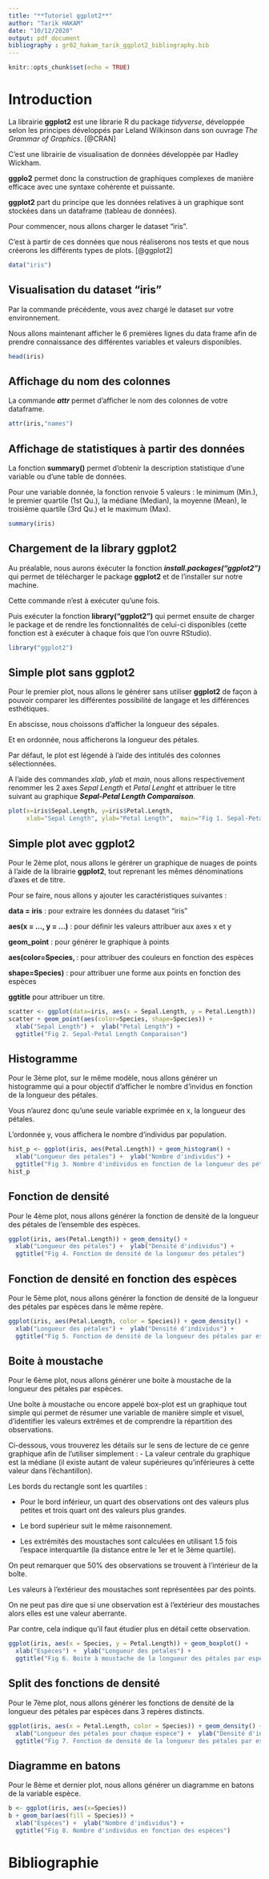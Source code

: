```yaml
---
title: "**Tutoriel ggplot2**"
author: "Tarik HAKAM"
date: "10/12/2020"
output: pdf_document
bibliography : gr02_hakam_tarik_ggplot2_bibliography.bib
---
```


```r
knitr::opts_chunk$set(echo = TRUE)
```

# Introduction

La librairie **ggplot2** est  une librarie R du package *tidyverse*, développée selon les principes développés par Leland Wilkinson dans son ouvrage *The Grammar of Graphics*. [@CRAN]

C'est une librairie de visualisation de données développée par Hadley Wickham.

**ggplo2** permet donc la construction de graphiques complexes de manière efficace avec une syntaxe cohérente et puissante. 

**ggplot2** part du principe que les données relatives à un graphique sont stockées dans un dataframe (tableau de données).

Pour commencer, nous allons charger le dataset "iris".

C'est à partir de ces données que nous réaliserons nos tests et que nous créerons les différents types de plots. [@ggplot2]

```r
data("iris")
```


## Visualisation du dataset "iris"

Par la commande précédente, vous avez chargé le dataset sur votre environnement. 

Nous allons maintenant afficher le 6 premières lignes du data frame afin de prendre connaissance des différentes variables et valeurs disponibles.

```r
head(iris)
```


## Affichage du nom des colonnes

La commande ***attr*** permet d'afficher le nom des colonnes de votre dataframe.

```r
attr(iris,"names")
```

## Affichage de statistiques à partir des données

La fonction **summary()** permet d'obtenir la description statistique d'une variable ou d'une table de données.

Pour une variable donnée, la fonction renvoie 5 valeurs : le minimum (Min.), le premier quartile (1st Qu.), la médiane (Median), la moyenne (Mean), le troisième quartile (3rd Qu.) et le maximum (Max).

```r
summary(iris)
```

## Chargement de la library ggplot2

Au préalable, nous aurons éxécuter la fonction ***install.packages("ggplot2")***  qui permet de télécharger le package **ggplot2** et de l'installer sur notre machine. 

Cette commande n'est à exécuter qu'une fois.

Puis exécuter la fonction **library("ggplot2")** qui permet ensuite de charger le package et de rendre les fonctionnalités de celui-ci disponibles (cette fonction est à exécuter à chaque fois que l’on ouvre RStudio).

```r
library("ggplot2")
```

## Simple plot sans ggplot2

Pour le premier plot, nous allons le générer sans utiliser **ggplot2** de façon à pouvoir comparer les différentes possibilité de langage et les différences esthétiques. 

En abscisse, nous choissons d'afficher la longueur des sépales. 

Et en ordonnée, nous afficherons la longueur des pétales. 

Par défaut, le plot est légendé à l'aide des intitulés des colonnes sélectionnées.

A l'aide des commandes *xlab*, *ylab* et *main*, nous allons respectivement renommer les 2 axes *Sepal Length* et *Petal Lenght* et attribuer le titre suivant au graphique ***Sepal-Petal Length Comparaison***.

```r
plot(x=iris$Sepal.Length, y=iris$Petal.Length, 
     xlab="Sepal Length", ylab="Petal Length",  main="Fig 1. Sepal-Petal Length Comparaison")
````


## Simple plot avec ggplot2

Pour le 2ème plot, nous allons le gérérer un graphique de nuages de points à l'aide de la librairie **ggplot2**, tout reprenant les mêmes dénominations d'axes et de titre. 

Pour se faire, nous allons y ajouter les caractéristiques suivantes :

**data = iris** : pour extraire les données du dataset "iris"

**aes(x = ..., y = ...)** : pour définir les valeurs attribuer aux axes x et y

**geom_point** : pour générer le graphique à points

**aes(color=Species, ** : pour attribuer des couleurs en fonction des espèces

**shape=Species)** : pour attribuer une forme aux points en fonction des espèces

**ggtitle** pour attribuer un titre.

```r
scatter <- ggplot(data=iris, aes(x = Sepal.Length, y = Petal.Length)) 
scatter + geom_point(aes(color=Species, shape=Species)) +
  xlab("Sepal Length") +  ylab("Petal Length") +
  ggtitle("Fig 2. Sepal-Petal Length Comparaison")
```


## Histogramme

Pour le 3ème plot, sur le même modèle, nous allons générer un histogramme qui a pour objectif d'afficher le nombre d'invidus en fonction de la longueur des pétales.

Vous n'aurez donc qu'une seule variable exprimée en x, la longueur des pétales. 

L'ordonnée y, vous affichera le nombre d'individus par population.

```r
hist_p <- ggplot(iris, aes(Petal.Length)) + geom_histogram() +
  xlab("Longueur des pétales") +  ylab("Nombre d'individus") +
  ggtitle("Fig 3. Nombre d'individus en fonction de la longueur des pétales")
hist_p
```


## Fonction de densité

Pour le 4ème plot, nous allons générer la fonction de densité de la longueur des pétales de l'ensemble des espèces.

```r
ggplot(iris, aes(Petal.Length)) + geom_density() +
  xlab("Longueur des pétales") +  ylab("Densité d'individus") +
  ggtitle("Fig 4. Fonction de densité de la longueur des pétales")
```


## Fonction de densité en fonction des espèces

Pour le 5ème plot, nous allons générer la fonction de densité de la longueur des pétales par espèces dans le même repère.

```r
ggplot(iris, aes(Petal.Length, color = Species)) + geom_density() +
  xlab("Longueur des pétales") +  ylab("Densité d'individus") +
  ggtitle("Fig 5. Fonction de densité de la longueur des pétales par espèce")
```


## Boite à moustache

Pour le 6ème plot, nous allons générer une boite à moustache de la longueur des pétales par espèces.

Une boîte à moustache ou encore appelé box-plot est un graphique tout simple qui permet de résumer une variable de manière simple et visuel, d’identifier les valeurs extrêmes et de comprendre la répartition des observations.

Ci-dessous, vous trouverez les détails sur le sens de lecture de ce genre graphique afin de l’utiliser simplement : 
- La valeur centrale du graphique est la médiane (il existe autant de valeur supérieures qu’inférieures à cette valeur dans l’échantillon).

Les bords du rectangle sont les quartiles : 

- Pour le bord inférieur, un quart des observations ont des valeurs plus petites et trois quart ont des valeurs plus grandes. 

- Le bord supérieur suit le même raisonnement.

- Les extrémités des moustaches sont calculées en utilisant 1.5 fois l’espace interquartile (la distance entre le 1er et le 3ème quartile).

On peut remarquer que 50% des observations se trouvent à l’intérieur de la boîte.

Les valeurs à l’extérieur des moustaches sont représentées par des points.

On ne peut pas dire que si une observation est à l’extérieur des moustaches alors elles est une valeur aberrante. 

Par contre, cela indique qu’il faut étudier plus en détail cette observation.


```r
ggplot(iris, aes(x = Species, y = Petal.Length)) + geom_boxplot() +
  xlab("Espèces") +  ylab("Longueur des pétales") +
  ggtitle("Fig 6. Boite à moustache de la longueur des pétales par espèce")
```


## Split des fonctions de densité

Pour le 7ème plot, nous allons générer les fonctions de densité de la longueur des pétales par espèces dans 3 repères distincts.

```r
ggplot(iris, aes(x = Petal.Length, color = Species)) + geom_density() + facet_wrap(~ Species) +
  xlab("Longueur des pétales pour chaque espèce") +  ylab("Densité d'individus") +
  ggtitle("Fig 7. Fonction de densité de la longueur des pétales par espèce")
```


## Diagramme en batons

Pour le 8ème et dernier plot, nous allons générer un diagramme en batons de la variable espèce.

```r
b <- ggplot(iris, aes(x=Species))
b + geom_bar(aes(fill = Species)) + 
  xlab("Espèces") +  ylab("Nombre d'individus") +
  ggtitle("Fig 8. Nombre d'individus en fonction des espèces")
```

# **Bibliographie**


